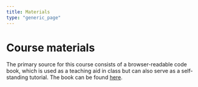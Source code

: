 ```yaml
---
title: Materials
type: "generic_page"
---
```


# Course materials

The primary source for this course consists of a browser-readable code book, which is used as a teaching aid in class but can also serve as a self-standing tutorial. The book can be found [here](https://github.com/vini-macuch-silva/basics-of-data-viz-for-behavioral-scientists/tree/master/docs/R-Markdown-book/).
